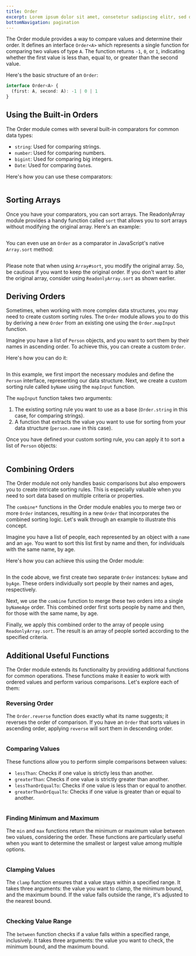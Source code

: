 ```yaml
---
title: Order
excerpt: Lorem ipsum dolor sit amet, consetetur sadipscing elitr, sed diam nonumy eirmod tempor invidunt ut labore.
bottomNavigation: pagination
---
```


The Order module provides a way to compare values and determine their order.
It defines an interface `Order<A>` which represents a single function for comparing two values of type `A`.
The function returns `-1`, `0`, or `1`, indicating whether the first value is less than, equal to, or greater than the second value.

Here's the basic structure of an `Order`:

```ts
interface Order<A> {
  (first: A, second: A): -1 | 0 | 1
}
```

## Using the Built-in Orders

The Order module comes with several built-in comparators for common data types:

- `string`: Used for comparing strings.
- `number`: Used for comparing numbers.
- `bigint`: Used for comparing big integers.
- `Date`: Used for comparing `Date`s.

Here's how you can use these comparators:

```ts file=<rootDir>/src/order/built-in.ts

```

## Sorting Arrays

Once you have your comparators, you can sort arrays. The ReadonlyArray module provides a handy function called `sort` that allows you to sort arrays without modifying the original array. Here's an example:

```ts file=<rootDir>/src/order/sort.ts

```

You can even use an `Order` as a comparator in JavaScript's native `Array.sort` method:

```ts file=<rootDir>/src/order/sort-native.ts

```

Please note that when using `Array#sort`, you modify the original array. So, be cautious if you want to keep the original order. If you don't want to alter the original array, consider using `ReadonlyArray.sort` as shown earlier.

## Deriving Orders

Sometimes, when working with more complex data structures, you may need to create custom sorting rules.
The `Order` module allows you to do this by deriving a new `Order` from an existing one using the `Order.mapInput` function.

Imagine you have a list of `Person` objects, and you want to sort them by their names in ascending order.
To achieve this, you can create a custom `Order`.

Here's how you can do it:

```ts file=<rootDir>/src/order/deriving.ts#L1-L10

```

In this example, we first import the necessary modules and define the `Person` interface, representing our data structure.
Next, we create a custom sorting rule called `byName` using the `mapInput` function.

The `mapInput` function takes two arguments:

1. The existing sorting rule you want to use as a base (`Order.string` in this case, for comparing strings).
2. A function that extracts the value you want to use for sorting from your data structure (`person.name` in this case).

Once you have defined your custom sorting rule, you can apply it to sort a list of `Person` objects:

```ts file=<rootDir>/src/order/deriving.ts#L12-

```

## Combining Orders

The Order module not only handles basic comparisons but also empowers you to create intricate sorting rules. This is especially valuable when you need to sort data based on multiple criteria or properties.

The `combine*` functions in the Order module enables you to merge two or more `Order` instances, resulting in a new `Order` that incorporates the combined sorting logic. Let's walk through an example to illustrate this concept.

Imagine you have a list of people, each represented by an object with a `name` and an `age`. You want to sort this list first by name and then, for individuals with the same name, by age.

Here's how you can achieve this using the Order module:

```ts file=<rootDir>/src/order/combining.ts

```

In the code above, we first create two separate `Order` instances: `byName` and `byAge`. These orders individually sort people by their names and ages, respectively.

Next, we use the `combine` function to merge these two orders into a single `byNameAge` order. This combined order first sorts people by name and then, for those with the same name, by age.

Finally, we apply this combined order to the array of people using `ReadonlyArray.sort`. The result is an array of people sorted according to the specified criteria.

## Additional Useful Functions

The Order module extends its functionality by providing additional functions for common operations. These functions make it easier to work with ordered values and perform various comparisons. Let's explore each of them:

### Reversing Order

The `Order.reverse` function does exactly what its name suggests; it reverses the order of comparison. If you have an `Order` that sorts values in ascending order, applying `reverse` will sort them in descending order.

```ts file=<rootDir>/src/order/reverse.ts

```

### Comparing Values

These functions allow you to perform simple comparisons between values:

- `lessThan`: Checks if one value is strictly less than another.
- `greaterThan`: Checks if one value is strictly greater than another.
- `lessThanOrEqualTo`: Checks if one value is less than or equal to another.
- `greaterThanOrEqualTo`: Checks if one value is greater than or equal to another.

```ts file=<rootDir>/src/order/comparing.ts

```

### Finding Minimum and Maximum

The `min` and `max` functions return the minimum or maximum value between two values, considering the order. These functions are particularly useful when you want to determine the smallest or largest value among multiple options.

```ts file=<rootDir>/src/order/min-max.ts

```

### Clamping Values

The `clamp` function ensures that a value stays within a specified range. It takes three arguments: the value you want to clamp, the minimum bound, and the maximum bound. If the value falls outside the range, it's adjusted to the nearest bound.

```ts file=<rootDir>/src/order/clamp.ts

```

### Checking Value Range

The `between` function checks if a value falls within a specified range, inclusively. It takes three arguments: the value you want to check, the minimum bound, and the maximum bound.

```ts file=<rootDir>/src/order/between.ts

```
